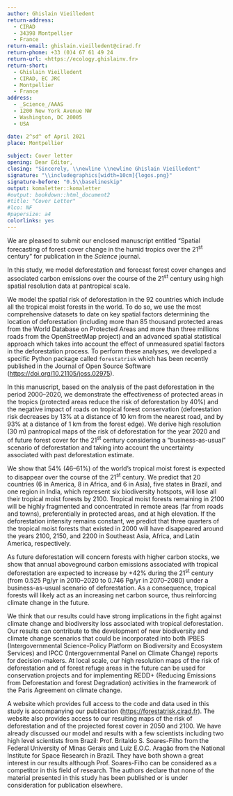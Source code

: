 ```yaml
---
author: Ghislain Vieilledent
return-address: 
  - CIRAD
  - 34398 Montpellier
  - France
return-email: ghislain.vieilledent@cirad.fr
return-phone: +33 (0)4 67 61 49 24
return-url: <https://ecology.ghislainv.fr>
return-short:
  - Ghislain Vieilledent
  - CIRAD, EC JRC
  - Montpellier
  - France
address:
  - _Science_/AAAS
  - 1200 New York Avenue NW
  - Washington, DC 20005
  - USA

date: 2^sd^ of April 2021
place: Montpellier
  
subject: Cover letter
opening: Dear Editor,
closing: "Sincerely, \\newline \\newline Ghislain Vieilledent"
signature: "\\includegraphics[width=10cm]{logos.png}"
signature-before: "0.5\\baselineskip"
output: komaletter::komaletter
#output: bookdown::html_document2
#title: "Cover Letter"
#lco: NF
#papersize: a4
colorlinks: yes
---
```


We are pleased to submit our enclosed manuscript entitled "Spatial forecasting of forest cover change in the humid tropics over the 21^st^ century" for publication in the _Science_ journal.

In this study, we model deforestation and forecast forest cover changes and associated carbon emissions over the course of the 21^st^ century using high spatial resolution data at pantropical scale.

We model the spatial risk of deforestation in the 92 countries which include all the tropical moist forests in the world. To do so, we use the most comprehensive datasets to date on key spatial factors determining the location of deforestation (including more than 85 thousand protected areas from the World Database on Protected Areas and more than three millions roads from the OpenStreetMap project) and an advanced spatial statistical approach which takes into account the effect of unmeasured spatial factors in the deforestation process. To perform these analyses, we developed a specific Python package called `forestatrisk` which has been recently published in the Journal of Open Source Software (<https://doi.org/10.21105/joss.02975>).

In this manuscript, based on the analysis of the past deforestation in the period 2000--2020, we demonstrate the effectiveness of protected areas in the tropics (protected areas reduce the risk of deforestation by 40%) and the negative impact of roads on tropical forest conservation (deforestation risk decreases by 13% at a distance of 10 km from the nearest road, and by 93% at a distance of 1 km from the forest edge). We derive high resolution (30 m) pantropical maps of the risk of deforestation for the year 2020 and of future forest cover for the 21^st^ century considering a "business-as-usual" scenario of deforestation and taking into account the uncertainty associated with past deforestation estimate.

We show that 54% (46--61%) of the world's tropical moist forest is expected to disappear over the course of the 21^st^ century. We predict that 20 countries (6 in America, 8 in Africa, and 6 in Asia), five states in Brazil, and one region in India, which represent six biodiversity hotspots, will lose all their tropical moist forests by 2100. Tropical moist forests remaining in 2100 will be highly fragmented and concentrated in remote areas (far from roads and towns), preferentially in protected areas, and at high elevation. If the deforestation intensity remains constant, we predict that three quarters of the tropical moist forests that existed in 2000 will have disappeared around the years 2100, 2150, and 2200 in Southeast Asia, Africa, and Latin America, respectively.

As future deforestation will concern forests with higher carbon stocks, we show that annual aboveground carbon emissions associated with tropical deforestation are expected to increase by +42% during the 21^st^ century (from 0.525 Pg/yr in 2010--2020 to 0.746 Pg/yr in 2070--2080) under a business-as-usual scenario of deforestation. As a consequence, tropical forests will likely act as an increasing net carbon source, thus reinforcing climate change in the future.

We think that our results could have strong implications in the fight against climate change and biodiversity loss associated with tropical deforestation. Our results can contribute to the development of new biodiversity and climate change scenarios that could be incorporated into both IPBES (Intergovernmental Science-Policy Platform on Biodiversity and Ecosystem Services) and IPCC (Intergovernmental Panel on Climate Change) reports for decision-makers. At local scale, our high resolution maps of the risk of deforestation and of forest refuge areas in the future can be used for conservation projects and for implementing REDD+ (Reducing Emissions from Deforestation and forest Degradation) activities in the framework of the Paris Agreement on climate change.

A website which provides full access to the code and data used in this study is accompanying our publication (<https://forestatrisk.cirad.fr>). The website also provides access to our resulting maps of the risk of deforestation and of the projected forest cover in 2050 and 2100. We have already discussed our model and results with a few scientists including two high level scientists from Brazil: Prof. Britaldo S. Soares-Filho from the Federal University of Minas Gerais and Luiz E.O.C. Aragão from the National Institute for Space Research in Brazil. They have both shown a great interest in our results although Prof. Soares-Filho can be considered as a competitor in this field of research. The authors declare that none of the material presented in this study has been published or is under consideration for publication elsewhere.